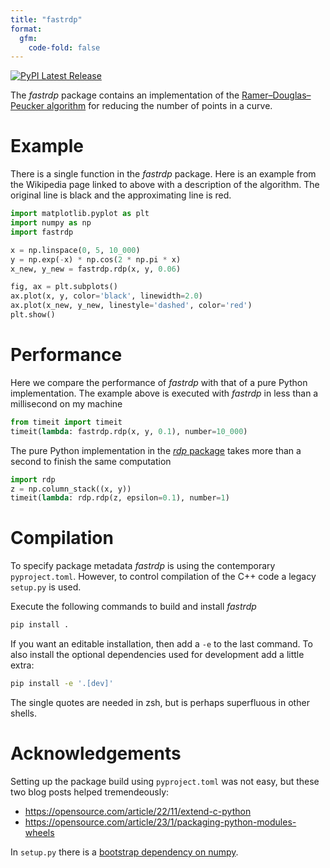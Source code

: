 ```yaml
---
title: "fastrdp"
format: 
  gfm:
    code-fold: false
---
```


<a href="https://pypi.org/project/fastrdp/">
  <img src="https://img.shields.io/pypi/v/fastrdp" alt="PyPI Latest Release"/>
</a>


The *fastrdp* package contains an implementation of the [Ramer–Douglas–Peucker algorithm](https://en.wikipedia.org/wiki/Ramer%E2%80%93Douglas%E2%80%93Peucker_algorithm) for reducing the number of points in a curve.


# Example

There is a single function in the *fastrdp* package.
Here is an example from the Wikipedia page linked to above with a description of the algorithm.
The original line is black and the approximating line is red.

```python
import matplotlib.pyplot as plt
import numpy as np
import fastrdp

x = np.linspace(0, 5, 10_000)
y = np.exp(-x) * np.cos(2 * np.pi * x)
x_new, y_new = fastrdp.rdp(x, y, 0.06)

fig, ax = plt.subplots()
ax.plot(x, y, color='black', linewidth=2.0)
ax.plot(x_new, y_new, linestyle='dashed', color='red')
plt.show()
```


# Performance

Here we compare the performance of *fastrdp* with that of a pure Python implementation.
The example above is executed with *fastrdp* in less than a millisecond on my machine 

```python
from timeit import timeit
timeit(lambda: fastrdp.rdp(x, y, 0.1), number=10_000)
```

The pure Python implementation in the [*rdp* package](https://pypi.org/project/rdp) takes more than a second to finish the same computation

```python
import rdp
z = np.column_stack((x, y))
timeit(lambda: rdp.rdp(z, epsilon=0.1), number=1)
```


# Compilation

To specify package metadata *fastrdp* is using the contemporary `pyproject.toml`.
However, to control compilation of the C++ code a legacy `setup.py` is used.

Execute the following commands to build and install *fastrdp*

```bash
pip install .
```

If you want an editable installation, then add a `-e` to the last command.
To also install the optional dependencies used for development add a little extra:

```bash
pip install -e '.[dev]'
```

The single quotes are needed in zsh, but is perhaps superfluous in other shells.


# Acknowledgements

Setting up the package build using `pyproject.toml` was not easy, but these two blog posts helped tremendeously:

- <https://opensource.com/article/22/11/extend-c-python>
- <https://opensource.com/article/23/1/packaging-python-modules-wheels>

In `setup.py` there is a [bootstrap dependency on numpy](https://stackoverflow.com/questions/76678675/modulenotfounderror-no-module-named-numpy-problem-installing-it).
